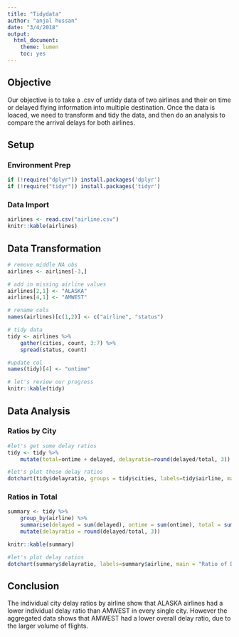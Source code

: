 ```yaml
---
title: "Tidydata"
author: "anjal hussan"
date: "3/4/2018"
output: 
  html_document:
    theme: lumen
    toc: yes
---
```


## Objective
Our objective is to take a .csv of untidy data of two airlines and their on time or delayed flying information into multiple destination. Once the data is loaced, we need to transform and tidy the data, and then do an analysis to compare the arrival delays for both airlines.

## Setup

### Environment Prep

```r
if (!require("dplyr")) install.packages('dplyr')
if (!require("tidyr")) install.packages('tidyr')
```

### Data Import

```r
airlines <- read.csv("airline.csv")
knitr::kable(airlines)
```

## Data Transformation

```r
# remove middle NA obs
airlines <- airlines[-3,]

# add in missing airline values
airlines[2,1] <- "ALASKA"
airlines[4,1] <- "AMWEST"

# rename cols
names(airlines)[c(1,2)] <- c("airline", "status")

# tidy data
tidy <- airlines %>% 
    gather(cities, count, 3:7) %>% 
    spread(status, count)

#update col
names(tidy)[4] <- "ontime"

# let's review our progress
knitr::kable(tidy)
```


## Data Analysis

### Ratios by City

```r
#let's get some delay ratios
tidy <- tidy %>%
    mutate(total=ontime + delayed, delayratio=round(delayed/total, 3)) 

#let's plot these delay ratios
dotchart(tidy$delayratio, groups = tidy$cities, labels=tidy$airline, main = "Ratio of Delayed Flights by City")
```


### Ratios in Total
```r

summary <- tidy %>% 
    group_by(airline) %>% 
    summarise(delayed = sum(delayed), ontime = sum(ontime), total = sum(total)) %>%
    mutate(delayratio = round(delayed/total, 3))

knitr::kable(summary)

#let's plot delay ratios
dotchart(summary$delayratio, labels=summary$airline, main = "Ratio of Delayed Flights Across All Cities")

```

## Conclusion

The individual city delay ratios by airline show that ALASKA airlines had a lower individual delay ratio than AMWEST in every single city.   However the aggregated data shows that AMWEST had a lower overall delay ratio, due to the larger volume of flights.   
